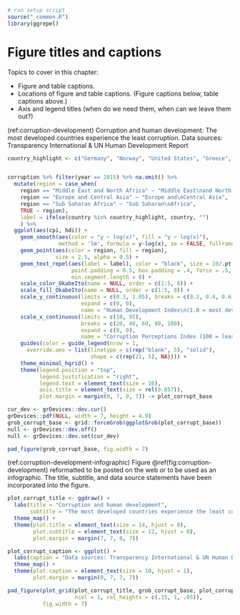 ```r
# run setup script
source("_common.R")
library(ggrepel)
```

# Figure titles and captions {#figure-titles-captions}

Topics to cover in this chapter:

- Figure and table captions.
- Locations of figure and table captions. (Figure captions below, table captions above.)
- Axis and legend titles (when do we need them, when can we leave them out?)


(ref:corruption-development) Corruption and human development: The most developed countries experience the least corruption. Data sources: Transparency International & UN Human Development Report

```r
country_highlight <- c("Germany", "Norway", "United States", "Greece", "Singapore", "Rwanda", "Russia", "Venezuela", "Sudan", "Iraq", "Ghana", "Niger", "Chad", "Kuwait", "Qatar", "Myanmar", "Nepal", "Chile", "Brazil", "Japan", "China")


corruption %>% filter(year == 2015) %>% na.omit() %>%
  mutate(region = case_when(
    region == "Middle East and North Africa" ~ "Middle East\nand North Africa",
    region == "Europe and Central Asia" ~ "Europe and\nCentral Asia",
    region == "Sub Saharan Africa" ~ "Sub Saharan\nAfrica",
    TRUE ~ region),
    label = ifelse(country %in% country_highlight, country, "")
    ) %>%
  ggplot(aes(cpi, hdi)) + 
    geom_smooth(aes(color = "y ~ log(x)", fill = "y ~ log(x)"),
                method = 'lm', formula = y~log(x), se = FALSE, fullrange = TRUE) +
    geom_point(aes(color = region, fill = region),
               size = 2.5, alpha = 0.5) + 
    geom_text_repel(aes(label = label), color = "black", size = 10/.pt,
                    point.padding = 0.5, box.padding = .4, force = .5,
                    min.segment.length = 0) +
    scale_color_OkabeIto(name = NULL, order = c(1:5, 8)) +
    scale_fill_OkabeIto(name = NULL, order = c(1:5, 8)) +
    scale_y_continuous(limits = c(0.3, 1.05), breaks = c(0.2, 0.4, 0.6, 0.8, 1.0),
                       expand = c(0, 0),
                       name = "Human Development Index\n(1.0 = most developed)") +
    scale_x_continuous(limits = c(10, 95),
                       breaks = c(20, 40, 60, 80, 100),
                       expand = c(0, 0),
                       name = "Corruption Perceptions Index (100 = least corrupt)") +
    guides(color = guide_legend(nrow = 1,
      override.aes = list(linetype = c(rep("blank", 5), "solid"),
                          shape = c(rep(21, 5), NA)))) +
    theme_minimal_hgrid() +
    theme(legend.position = "top",
          legend.justification = "right",
          legend.text = element_text(size = 10),
          axis.title = element_text(size = rel(0.857)),
          plot.margin = margin(0, 7, 0, 7)) -> plot_corrupt_base

cur_dev <- grDevices::dev.cur()
grDevices::pdf(NULL, width = 7, height = 4.9)
grob_corrupt_base <- grid::forceGrob(ggplotGrob(plot_corrupt_base))
null <- grDevices::dev.off()
null <- grDevices::dev.set(cur_dev)

pad_figure(grob_corrupt_base, fig.width = 7)
```


(ref:corruption-development-infographic) Figure \@ref(fig:corruption-development) reformatted to be posted on the web or to be used as an infographic. The title, subtitle, and data source statements have been incorporated into the figure.

```r
plot_corrupt_title <- ggdraw() +
  labs(title = "Corruption and human development",
       subtitle = "The most developed countries experience the least corruption") +
  theme_map() +
  theme(plot.title = element_text(size = 14, hjust = 0),
        plot.subtitle = element_text(size = 12, hjust = 0),
        plot.margin = margin(7, 7, 0, 7))

plot_corrupt_caption <- ggplot() +
  labs(caption = "Data sources: Transparency International & UN Human Development Report") +
  theme_map() +
  theme(plot.caption = element_text(size = 10, hjust = 1),
        plot.margin = margin(0, 7, 7, 7))

pad_figure(plot_grid(plot_corrupt_title, grob_corrupt_base, plot_corrupt_caption,
                     ncol = 1, rel_heights = c(.15, 1, .05)),
           fig.width = 7)
```
